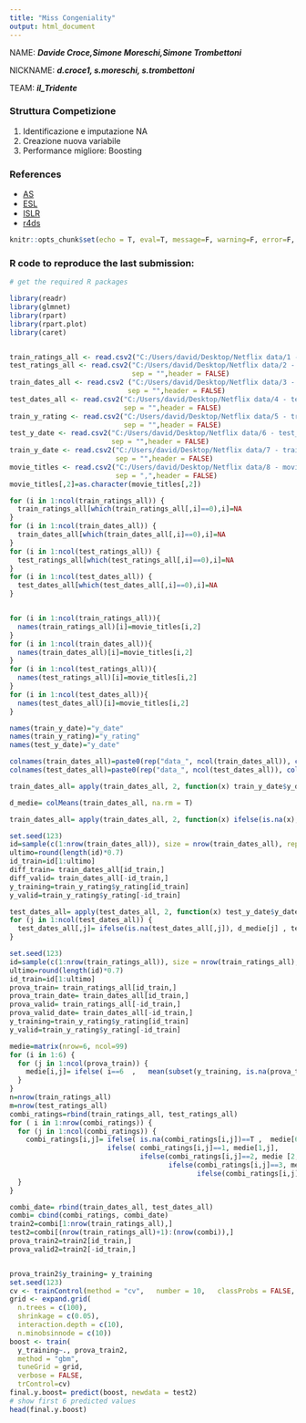 ---
title: "Miss Congeniality"
output: html_document
---
<div style='text-align:justify'>

NAME: ***Davide Croce,Simone Moreschi,Simone Trombettoni***

NICKNAME: ***d.croce1, s.moreschi, s.trombettoni*** 

TEAM: ***il_Tridente***

### Struttura Competizione
<div style='text-align:justify'>

1. Identificazione e imputazione NA
2. Creazione nuova variabile
3. Performance migliore: Boosting

### References
<div style='text-align:justify'>

* [AS](http://azzalini.stat.unipd.it/Book-DM/index.html)
* [ESL](https://web.stanford.edu/~hastie/ElemStatLearn/)
* [ISLR](http://faculty.marshall.usc.edu/gareth-james/)
* [r4ds](https://r4ds.had.co.nz/)

```{r startup, include = FALSE, message = FALSE, warning = FALSE}
knitr::opts_chunk$set(echo = T, eval=T, message=F, warning=F, error=F, comment=NA, cache=F, R.options=list(width=220))
```
### R code to reproduce the last submission:

```{r}

# get the required R packages

library(readr)
library(glmnet)
library(rpart)
library(rpart.plot)
library(caret)


train_ratings_all <- read.csv2("C:/Users/david/Desktop/Netflix data/1 - train_ratings_all.txt",                               sep = "",header = FALSE)
test_ratings_all <- read.csv2("C:/Users/david/Desktop/Netflix data/2 - test_ratings_all.txt", 
                              sep = "",header = FALSE)
train_dates_all <- read.csv2 ("C:/Users/david/Desktop/Netflix data/3 - train_dates_all.txt",
                             sep = "",header = FALSE)
test_dates_all <- read.csv2("C:/Users/david/Desktop/Netflix data/4 - test_dates_all.txt", 
                            sep = "",header = FALSE)
train_y_rating <- read.csv2("C:/Users/david/Desktop/Netflix data/5 - train_y_rating.txt", 
                            sep = "",header = FALSE)
test_y_date <- read.csv2("C:/Users/david/Desktop/Netflix data/6 - test_y_date.txt", 
                         sep = "",header = FALSE)
train_y_date <- read.csv2("C:/Users/david/Desktop/Netflix data/7 - train_y_date.txt", 
                          sep = "",header = FALSE)
movie_titles <- read.csv2("C:/Users/david/Desktop/Netflix data/8 - movie_titles.txt", 
                          sep = ",",header = FALSE)
movie_titles[,2]=as.character(movie_titles[,2])

for (i in 1:ncol(train_ratings_all)) {
  train_ratings_all[which(train_ratings_all[,i]==0),i]=NA
}
for (i in 1:ncol(train_dates_all)) {
  train_dates_all[which(train_dates_all[,i]==0),i]=NA
}
for (i in 1:ncol(test_ratings_all)) {
  test_ratings_all[which(test_ratings_all[,i]==0),i]=NA
}
for (i in 1:ncol(test_dates_all)) {
  test_dates_all[which(test_dates_all[,i]==0),i]=NA
}


for (i in 1:ncol(train_ratings_all)){
  names(train_ratings_all)[i]=movie_titles[i,2]
}
for (i in 1:ncol(train_dates_all)){
  names(train_dates_all)[i]=movie_titles[i,2]
}
for (i in 1:ncol(test_ratings_all)){
  names(test_ratings_all)[i]=movie_titles[i,2]
}
for (i in 1:ncol(test_dates_all)){
  names(test_dates_all)[i]=movie_titles[i,2]
}

names(train_y_date)="y_date"
names(train_y_rating)="y_rating"
names(test_y_date)="y_date"

colnames(train_dates_all)=paste0(rep("data_", ncol(train_dates_all)), colnames(train_dates_all))
colnames(test_dates_all)=paste0(rep("data_", ncol(test_dates_all)), colnames(test_dates_all))

train_dates_all= apply(train_dates_all, 2, function(x) train_y_date$y_date - x )

d_medie= colMeans(train_dates_all, na.rm = T)

train_dates_all= apply(train_dates_all, 2, function(x) ifelse(is.na(x), mean(x, na.rm = T), x))

set.seed(123)
id=sample(c(1:nrow(train_dates_all)), size = nrow(train_dates_all), replace = F)
ultimo=round(length(id)*0.7)
id_train=id[1:ultimo]
diff_train= train_dates_all[id_train,]
diff_valid= train_dates_all[-id_train,]
y_training=train_y_rating$y_rating[id_train]
y_valid=train_y_rating$y_rating[-id_train]

test_dates_all= apply(test_dates_all, 2, function(x) test_y_date$y_date - x )
for (j in 1:ncol(test_dates_all)) {
  test_dates_all[,j]= ifelse(is.na(test_dates_all[,j]), d_medie[j] , test_dates_all[,j] )
}

set.seed(123)
id=sample(c(1:nrow(train_ratings_all)), size = nrow(train_ratings_all), replace = F)
ultimo=round(length(id)*0.7)
id_train=id[1:ultimo]
prova_train= train_ratings_all[id_train,]
prova_train_date= train_dates_all[id_train,]
prova_valid= train_ratings_all[-id_train,]
prova_valid_date= train_dates_all[-id_train,]
y_training=train_y_rating$y_rating[id_train]
y_valid=train_y_rating$y_rating[-id_train]

medie=matrix(nrow=6, ncol=99)
for (i in 1:6) {
  for (j in 1:ncol(prova_train)) {
    medie[i,j]= ifelse( i==6  ,   mean(subset(y_training, is.na(prova_train[,j])==T))   ,mean(subset(y_training, prova_train[,j]==i)))
  }
}
n=nrow(train_ratings_all)
m=nrow(test_ratings_all)
combi_ratings=rbind(train_ratings_all, test_ratings_all)
for ( i in 1:nrow(combi_ratings)) {
  for (j in 1:ncol(combi_ratings)) {
    combi_ratings[i,j]= ifelse( is.na(combi_ratings[i,j])==T ,  medie[6,j] ,  
                        ifelse( combi_ratings[i,j]==1, medie[1,j], 
                                ifelse(combi_ratings[i,j]==2, medie [2,j], 
                                       ifelse(combi_ratings[i,j]==3, medie[3,j],
                                              ifelse(combi_ratings[i,j]==4, medie[4,j], medie[5,j] )))))
  }
}

combi_date= rbind(train_dates_all, test_dates_all)
combi= cbind(combi_ratings, combi_date)
train2=combi[1:nrow(train_ratings_all),]
test2=combi[(nrow(train_ratings_all)+1):(nrow(combi)),]
prova_train2=train2[id_train,]
prova_valid2=train2[-id_train,]


prova_train2$y_training= y_training
set.seed(123)
cv <- trainControl(method = "cv",   number = 10,   classProbs = FALSE,  summaryFunction=defaultSummary)
grid <- expand.grid(
  n.trees = c(100),
  shrinkage = c(0.05),
  interaction.depth = c(10), 
  n.minobsinnode = c(10))
boost <- train(
  y_training~., prova_train2,
  method = "gbm",
  tuneGrid = grid,
  verbose = FALSE,
  trControl=cv)
final.y.boost= predict(boost, newdata = test2)
# show first 6 predicted values
head(final.y.boost)
```